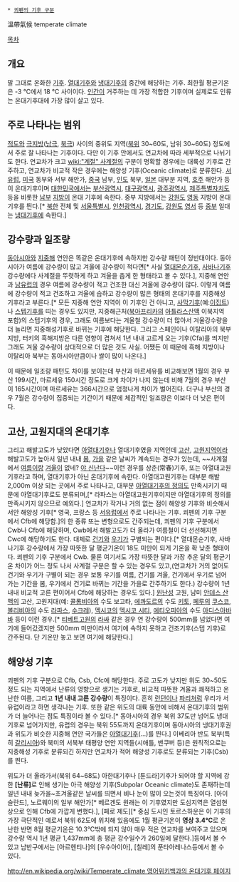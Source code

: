  * [[쾨펜의 기후 구분]]

溫帶氣候
temperate climate

[[목차]]
== 개요 ==
말 그대로 온화한 [[기후]]. [[열대기후]]와 [[냉대기후]]의 중간에 해당하는 기후. 최한월 평균기온은 -3 ℃에서 18 ℃ 사이이다. [[인간]]이 거주하는 데 가장 적합한 기후이며 실제로도 인류는 온대기후대에 가장 많이 살고 있다. 

== 주로 나타나는 범위 ==
[[적도]]와 [[극지방]]([[남극]], [[북극]]) 사이의 중위도 지역([[북위]] 30~60도, 남위 30~60도) 정도에서 주로 잘 나타나는 기후이다. 다만 이 기후 안에서도 연교차에 따라 세부적으로 나뉘기도 한다. 연교차가 크고 [[wiki:"계절" 사계절]]의 구분이 명확할 경우에는 대륙성 기후로 간주하고, 연교차가 비교적 작은 경우에는 해양성 기후(Oceanic climate)로 분류한다. [[서유럽]], [[미국]] 동부와 서부 해안가, [[중국]] 남부, [[인도]] 북부, [[일본]] 대부분 지역, [[호주]] 해안가 등이 온대기후이며 [[대한민국]]에서는 [[부산광역시]], [[대구광역시]], [[광주광역시]], [[제주특별자치도]] 등을 비롯한 [[남부]] [[지방]]이 온대 기후에 속한다. 중부 지방에서는 [[강원도]] [[영동]] 지방이 온대기후를 띈다.[* [[북한]] 전체 및 [[서울특별시]], [[인천광역시]], [[경기도]], [[강원도]] [[영서]] 등 [[중부]] 일대는 [[냉대기후]]에 속한다.]

== 강수량과 일조량 ==
[[동아시아]]와 [[지중해]] 연안은 똑같은 온대기후에 속하지만 강수량 패턴이 정반대이다. 동아시아가 여름에 강수량이 많고 겨울에 강수량이 적다면[* 사실 [[열대몬순기후]], [[사바나기후]] 강수량에다 사계절을 뚜렷하게 하고 겨울을 춥게 한 형태라고 볼 수 있다.], 지중해 연안과 [[남유럽]]의 경우 여름에 강수량이 적고 건조한 대신 겨울에 강수량이 많다. 이렇게 여름에 강수량이 적고 건조하고 겨울에 습하고 강수량이 많은 형태의 온대기후를 지중해성 기후라고 부른다.[* 모든 지중해 연안 지역이 이 기후인 건 아니고, [[사막]]기후(예:[[이집트]])나 [[스텝]]기후를 띠는 경우도 있지만, 지중해근처([[북아프리카]]의 [[아틀라스]]산맥 이북지역 포함)의 스텝기후의 경우, 그래도 여름보다는 겨울철 강수량이 더 많아서 겨울강수량을 더 늘리면 지중해성기후로 바뀌는 기후에 해당한다. 그리고 스페인이나 이탈리아의 북부지방, 터키의 흑해지방은 다른 영향이 겹쳐서 1년 내내 고르게 오는 기후(Cfa)를 띄지만 그래도 겨울 강수량이 상대적으로 더 많은 것도 사실. 어쨌든 이 때문에 흑해 지방이나 이탈리아 북부는 동아시아만큼이나 쌀이 많이 나온다.]

이 때문에 일조량 패턴도 차이를 보이는데 부산과 마르세유를 비교해보면 1월의 경우 부산 199시간, 마르세유 150시간 정도로 크게 차이가 나지 않는데 비해 7월의 경우 부산이 165시간이며 마르세유는 366시간으로 엄청나게 차이가 벌어진다. 더구나 부산의 경우 7월은 강수량이 집중되는 기간이기 때문에 체감적인 일조량은 이보다 더 낮은 편이다.
== 고산, 고원지대의 온대기후 ==
그리고 해발고도가 낮았다면 [[아열대기후]]나 열대기후였을 지역인데 [[고산]], [[고원]]지역이라 해발고도가 높아서 일년 내내 [[봄]], [[가을]] 같은 날씨가 계속되는 경우가 있는데, ~~사계절에서 [[여름]]이랑 [[겨울]]이 없네? [[야 신난다]]~~이런 경우를 상춘(常春)기후, 또는 아열대고원기후라고 하며, 열대기후가 아닌 온대기후에 속한다. 아열대고원기후는 대부분 해발 2,000m 이상 되는 곳에서 주로 나타나고, 대부분 [[아열대기후#s-2|아열대기후의 정의]]도 만족시키기 때문에 아열대기후로도 분류되며,[* 라파스는 아열대고원기후이지만 아열대기후의 정의를 만족시키지 않으므로 예외다.] 연교차가 작거나 거의 없는 점이 해양성 기후와 비슷해서 서안 해양성 기후[* 영국, 프랑스 등 [[서유럽]]에서 주로 나타나는 기후. 쾨펜의 기후 구분에서 Cfb에 해당함.]의 한 종류 또는 변형으로도 간주되는데, 쾨펜의 기후 구분에서 Cwb나 Cfb에 해당하며, Cwb에서 해발고도가 더 올라가 여름철이 더 선선해지면 Cwc에 해당하기도 한다. 대체로 [[건기]]와 [[우기]]가 구별되는 편이다.[* 열대몬순기후, 사바나기후 강수량에서 가장 따뜻한 달 평균기온이 18도 미만이 되게 기온을 확 낮춘 형태이다. 쾨펜의 기후 구분에서 Cwb. 물론 여기서도 가장 따뜻한 달과 가장 추운 달의 평균기온 차이가 어느 정도 나서 사계절 구분은 할 수 있는 경우도 있고,(연교차가 거의 없어도 건기와 우기가 구별이 되는 경우 보통 우기를 여름, 건기를 겨울, 건기에서 우기로 넘어가는 기간을 봄, 우기에서 건기로 바뀌는 기간을 가을로 간주하기도 한다.) 강수량이 1년 내내 비교적 고른 편이어서 Cfb에 해당하는 경우도 있다.] [[윈난성]] 고원, 남미 [[안데스 산맥]]의 고산, 고원지대(예: [[콜롬비아]]의 수도 보고타, [[에콰도르]]의 수도 [[키토]], [[페루]]의 [[쿠스코]], [[볼리비아]]의 수도 [[라파스]], [[수크레]]), [[멕시코]]의 [[멕시코 시티]], [[에티오피아]]의 수도 [[아디스아바바]] 등이 이런 경우.[* [[티베트]]고원의 [[라싸]] 같은 경우 연 강수량이 500mm를 넘었다면 여기에 들어갔겠지만 500mm 미만이라서 여기에 속하지 못하고 건조기후(스텝 기후)로 간주된다. 단 기온만 놓고 보면 여기에 해당한다.]

== 해양성 기후 ==
쾨펜의 기후 구분으로 Cfb, Csb, Cfc에 해당한다. 주로 고도가 낮지만 위도 30~50도정도 되는 지역에서 난류의 영향으로 생기는 기후로, 비교적 따뜻한 겨울과 쾌적하고 온난한 여름, 그리고 '''1년 내내 고른 강수량'''이 특징이다. 흔히 [[런던]]이나 [[파리]]처럼 우리가 서유럽이라고 하면 생각나는 기후. 또한 같은 위도의 대륙 동안에 비해서 온대기후의 범위가 더 늘어나는 점도 특징이라 볼 수 있다.[* 동아시아의 경우 북위 37도만 넘어도 냉대기후로 넘어가지만, 유럽의 경우는 북위 55도까지 온대기후이며 동아시아의 냉대기후권과 위도가 비슷한 지중해 연안 국가들은 [[아열대기후]](...)를 띈다.] 이베리아 반도 북부(특히 [[갈리시아]])와 북미의 서북부 태평양 연안 지역들(시애틀, 밴쿠버 등)은 원칙적으로는 지중해성 기후로 분류되긴 하지만 연교차가 적어 해양성 기후로도 분류되는 기후(Csb)를 띈다.

위도가 더 올라가서(북위 64~68도) 아한대기후나 [툰드라]기후가 되어야 할 지역에 강한 '''[난류]'''로 인해 생기는 아극 해양성 기후(Subpolar Oceanic climate)도 존재하는데 일년 내내 늦가을~초겨울같은 날씨를 띄면서 비나 눈이 많이 오는것이 특징이다. [아이슬란드], 노르웨이의 일부 해안가[* 베르겐도 원래는 이 기후였지만 도심지역은 열섬현상으로 인해 Cfb에 가깝게 변했다.], [페로 제도][* 중심 도시인 토르스하운은 이 기후의 가장 극단적인 예로서 북위 62도에 위치해 있음에도 1월 평균기온이 '''영상 3.4℃'''로 온난한 반면 8월 평균기온은 10.3℃밖에 되지 않아 매우 적은 연교차를 보여주고 있으며 강수량 역시 1년 평균 1,437mm에 총 평균 강수일수가 260일에 달한다.]등에서 볼 수 있고 남반구에서는 [아르헨티나]의 [우수아이아], [칠레]의 푼타아레나스등에서 볼 수 있다.

[[http://en.wikipedia.org/wiki/Temperate_climate 영어위키백과의 온대기후 페이지]]
